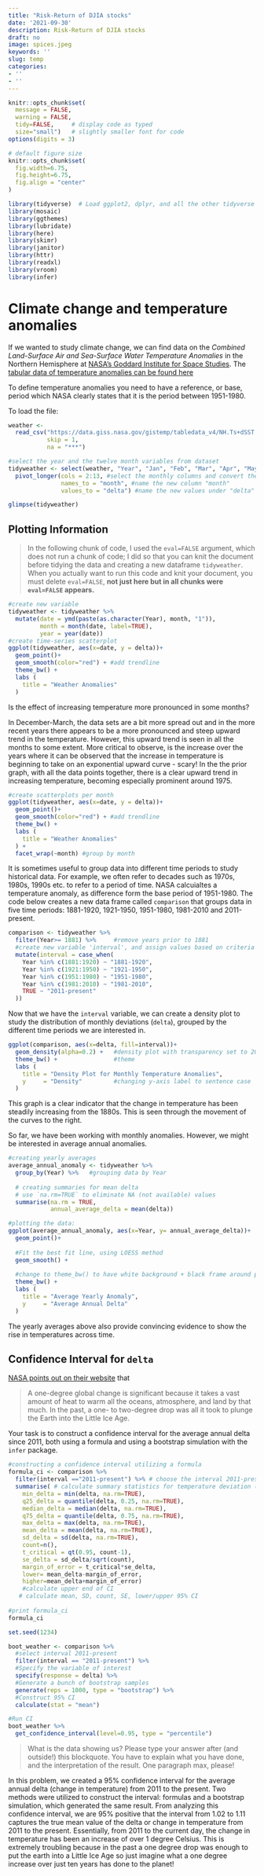 ```yaml
---
title: "Risk-Return of DJIA stocks"
date: '2021-09-30'
description: Risk-Return of DJIA stocks
draft: no
image: spices.jpeg
keywords: ''
slug: temp
categories:
- ''
- ''
---
```



```r
knitr::opts_chunk$set(
  message = FALSE, 
  warning = FALSE, 
  tidy=FALSE,     # display code as typed
  size="small")   # slightly smaller font for code
options(digits = 3)

# default figure size
knitr::opts_chunk$set(
  fig.width=6.75, 
  fig.height=6.75,
  fig.align = "center"
)
```


```r
library(tidyverse)  # Load ggplot2, dplyr, and all the other tidyverse packages
library(mosaic)
library(ggthemes)
library(lubridate)
library(here)
library(skimr)
library(janitor)
library(httr)
library(readxl)
library(vroom)
library(infer)
```



# Climate change and temperature anomalies 


If we wanted to study climate change, we can find data on the *Combined Land-Surface Air and Sea-Surface Water Temperature Anomalies* in the Northern Hemisphere at [NASA's Goddard Institute for Space Studies](https://data.giss.nasa.gov/gistemp). The [tabular data of temperature anomalies can be found here](https://data.giss.nasa.gov/gistemp/tabledata_v4/NH.Ts+dSST.txt)

To define temperature anomalies you need to have a reference, or base, period which NASA clearly states that it is the period between 1951-1980.

To load the file:

```r

weather <- 
  read_csv("https://data.giss.nasa.gov/gistemp/tabledata_v4/NH.Ts+dSST.csv", 
           skip = 1, 
           na = "***")

```


```r

#select the year and the twelve month variables from dataset
tidyweather <- select(weather, "Year", "Jan", "Feb", "Mar", "Apr", "May", "Jun", "Jul", "Aug", "Sep", "Oct", "Nov", "Dec") %>% 
  pivot_longer(cols = 2:13, #select the monthly columns and convert the data frame from 'wide' to 'long' format
               names_to = "month", #name the new column "month"
               values_to = "delta") #name the new values under "delta"

glimpse(tidyweather)

```

## Plotting Information

> In the following chunk of code, I used the `eval=FALSE` argument, which does not run a chunk of code; I did so that you can knit the document before tidying the data and creating a new dataframe `tidyweather`. When you actually want to run this code and knit your document, you must delete `eval=FALSE`, **not just here but in all chunks were `eval=FALSE` appears.**


```r

#create new variable
tidyweather <- tidyweather %>%
  mutate(date = ymd(paste(as.character(Year), month, "1")),
         month = month(date, label=TRUE),
         year = year(date))
#create time-series scatterplot
ggplot(tidyweather, aes(x=date, y = delta))+
  geom_point()+
  geom_smooth(color="red") + #add trendline
  theme_bw() +
  labs (
    title = "Weather Anomalies"
  )

```

Is the effect of increasing temperature more pronounced in some months? 

In December-March, the data sets are a bit more spread out and in the more recent years there appears to be a more pronounced and steep upward trend in the temperature. However, this upward trend is seen in all the months to some extent. More critical to observe, is the increase over the years where it can be observed that the increase in temperature is beginning to take on an exponential upward curve - scary! In the the prior graph, with all the data points together, there is a clear upward trend in increasing temperature, becoming especially prominent around 1975.

```r

#create scatterplots per month
ggplot(tidyweather, aes(x=date, y = delta))+
  geom_point()+
  geom_smooth(color="red") + #add trendline
  theme_bw() +
  labs (
    title = "Weather Anomalies"
  ) +
  facet_wrap(~month) #group by month

```


It is sometimes useful to group data into different time periods to study historical data. For example, we often refer to decades such as 1970s, 1980s, 1990s etc. to refer to a period of time. NASA calcuialtes a temperature anomaly, as difference form the base period of 1951-1980. The code below creates a new data frame called `comparison` that groups data in five time periods: 1881-1920, 1921-1950, 1951-1980, 1981-2010 and 2011-present.

```r

comparison <- tidyweather %>% 
  filter(Year>= 1881) %>%     #remove years prior to 1881
  #create new variable 'interval', and assign values based on criteria below:
  mutate(interval = case_when(
    Year %in% c(1881:1920) ~ "1881-1920",
    Year %in% c(1921:1950) ~ "1921-1950",
    Year %in% c(1951:1980) ~ "1951-1980",
    Year %in% c(1981:2010) ~ "1981-2010",
    TRUE ~ "2011-present"
  ))

```

Now that we have the `interval` variable, we can create a density plot to study the distribution of monthly deviations (`delta`), grouped by the different time periods we are interested in. 

```r

ggplot(comparison, aes(x=delta, fill=interval))+
  geom_density(alpha=0.2) +   #density plot with transparency set to 20%
  theme_bw() +                #theme
  labs (
    title = "Density Plot for Monthly Temperature Anomalies",
    y     = "Density"         #changing y-axis label to sentence case
  )

```
This graph is a clear indicator that the change in temperature has been steadily increasing from the 1880s. This is seen through the movement of the curves to the right.


So far, we have been working with monthly anomalies. However, we might be interested in average annual anomalies. 

```r

#creating yearly averages
average_annual_anomaly <- tidyweather %>% 
  group_by(Year) %>%   #grouping data by Year
  
  # creating summaries for mean delta 
  # use `na.rm=TRUE` to eliminate NA (not available) values 
  summarise(na.rm = TRUE, 
            annual_average_delta = mean(delta)) 

#plotting the data:
ggplot(average_annual_anomaly, aes(x=Year, y= annual_average_delta))+
  geom_point()+
  
  #Fit the best fit line, using LOESS method
  geom_smooth() +
  
  #change to theme_bw() to have white background + black frame around plot
  theme_bw() +
  labs (
    title = "Average Yearly Anomaly",
    y     = "Average Annual Delta"
  )                         

```
The yearly averages above also provide convincing evidence to show the rise in temperatures across time.

## Confidence Interval for `delta`

[NASA points out on their website](https://earthobservatory.nasa.gov/world-of-change/decadaltemp.php) that 

> A one-degree global change is significant because it takes a vast amount of heat to warm all the oceans, atmosphere, and land by that much. In the past, a one- to two-degree drop was all it took to plunge the Earth into the Little Ice Age.

Your task is to construct a confidence interval for the average annual delta since 2011, both using a formula and using a bootstrap simulation with the `infer` package. 

```r

#constructing a confidence interval utilizing a formula
formula_ci <- comparison %>% 
  filter(interval =="2011-present") %>% # choose the interval 2011-present
  summarise( # calculate summary statistics for temperature deviation (delta)
    min_delta = min(delta, na.rm=TRUE),
    q25_delta = quantile(delta, 0.25, na.rm=TRUE),
    median_delta = median(delta, na.rm=TRUE),
    q75_delta = quantile(delta, 0.75, na.rm=TRUE),
    max_delta = max(delta, na.rm=TRUE),
    mean_delta = mean(delta, na.rm=TRUE),
    sd_delta = sd(delta, na.rm=TRUE),
    count=n(),
    t_critical = qt(0.95, count-1),
    se_delta = sd_delta/sqrt(count),
    margin_of_error = t_critical*se_delta,
    lower= mean_delta-margin_of_error,
    higher=mean_delta+margin_of_error)
    #calculate upper end of CI
   # calculate mean, SD, count, SE, lower/upper 95% CI
                      
#print formula_ci
formula_ci
```


```r
set.seed(1234)

boot_weather <- comparison %>% 
  #select interval 2011-present
  filter(interval == "2011-present") %>% 
  #Specify the variable of interest
  specify(response = delta) %>% 
  #Generate a bunch of bootstrap samples
  generate(reps = 1000, type = "bootstrap") %>% 
  #Construct 95% CI
  calculate(stat = "mean")

#Run CI
boot_weather %>% 
  get_confidence_interval(level=0.95, type = "percentile")

```

> What is the data showing us? Please type your answer after (and outside!) this blockquote. You have to explain what you have done, and the interpretation of the result. One paragraph max, please!

In this problem, we created a 95% confidence interval for the average annual delta (change in temperature) from 2011 to the present. Two methods were utilized to construct the interval: formulas and a bootstrap simulation, which generated the same result. From analyzing this confidence interval, we are 95% positive that the interval from 1.02 to 1.11 captures the true mean value of the delta or change in temperature from 2011 to the present. Essentially, from 2011 to the current day, the change in temperature has been an increase of over 1 degree Celsius. This is extremely troubling because in the past a one degree drop was enough to put the earth into a Little Ice Age so just imagine what a one degree increase over just ten years has done to the planet!
